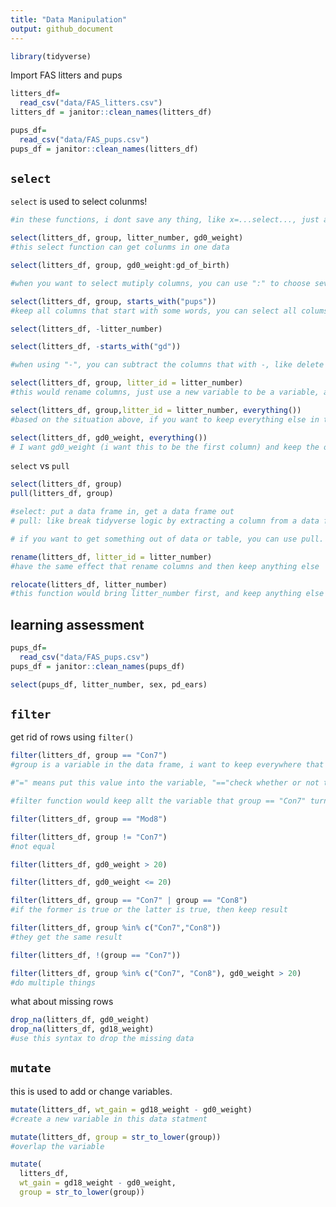 ```yaml
---
title: "Data Manipulation"
output: github_document
---
```


```r
library(tidyverse)
```

Import FAS litters and pups

```r
litters_df=
  read_csv("data/FAS_litters.csv")
litters_df = janitor::clean_names(litters_df)

pups_df=
  read_csv("data/FAS_pups.csv")
pups_df = janitor::clean_names(litters_df)
```




## `select`

`select` is used to select colunms!

```r
#in these functions, i dont save any thing, like x=...select..., just apply the fucntions for couple times

select(litters_df, group, litter_number, gd0_weight)
#this select function can get colunms in one data

select(litters_df, group, gd0_weight:gd_of_birth)

#when you want to select mutiply columns, you can use ":" to choose several columns, for example, from gd0_weight to gd_of_birth, and everything between these two columns are selected

select(litters_df, group, starts_with("pups"))
#keep all columns that start with some words, you can select all colums that start with pups using starts_with function

select(litters_df, -litter_number)

select(litters_df, -starts_with("gd"))

#when using "-", you can subtract the columns that with -, like delete litter_number column, and those columns that start with gd

select(litters_df, group, litter_id = litter_number)
#this would rename columns, just use a new variable to be a variable, and this would only show this columns

select(litters_df, group,litter_id = litter_number, everything())
#based on the situation above, if you want to keep everything else in the data, you can add everything function

select(litters_df, gd0_weight, everything())
# I want gd0_weight (i want this to be the first column) and keep the other things that comes from after this
```


`select` vs `pull`

```r
select(litters_df, group)
pull(litters_df, group)

#select: put a data frame in, get a data frame out
# pull: like break tidyverse logic by extracting a column from a data frame, and showing like a vector floating around, it doesn't exist inside of a data frame anyone

# if you want to get something out of data or table, you can use pull.
```
```r
rename(litters_df, litter_id = litter_number)
#have the same effect that rename columns and then keep anything else

relocate(litters_df, litter_number)
#this function would bring litter_number first, and keep anything else
```

## learning assessment
```r
pups_df=
  read_csv("data/FAS_pups.csv")
pups_df = janitor::clean_names(pups_df)

select(pups_df, litter_number, sex, pd_ears)
```

## `filter`

get rid of rows using `filter()`

```r
filter(litters_df, group == "Con7")
#group is a variable in the data frame, i want to keep everywhere that variable is equal to this specific value.

#"=" means put this value into the variable, "=="check whether or not this thing is true

#filter function would keep allt the variable that group == "Con7" turns out to be true, get rid of those that are not true

filter(litters_df, group == "Mod8")

filter(litters_df, group != "Con7")
#not equal

filter(litters_df, gd0_weight > 20)

filter(litters_df, gd0_weight <= 20)

filter(litters_df, group == "Con7" | group == "Con8")
#if the former is true or the latter is true, then keep result

filter(litters_df, group %in% c("Con7","Con8"))
#they get the same result

filter(litters_df, !(group == "Con7"))

filter(litters_df, group %in% c("Con7", "Con8"), gd0_weight > 20)
#do multiple things

```

what about missing rows

```r
drop_na(litters_df, gd0_weight)
drop_na(litters_df, gd18_weight)
#use this syntax to drop the missing data
```


## `mutate`

this is used to add or change variables.

```r
mutate(litters_df, wt_gain = gd18_weight - gd0_weight)
#create a new variable in this data statment

mutate(litters_df, group = str_to_lower(group))
#overlap the variable

mutate(
  litters_df, 
  wt_gain = gd18_weight - gd0_weight,
  group = str_to_lower(group))
```

